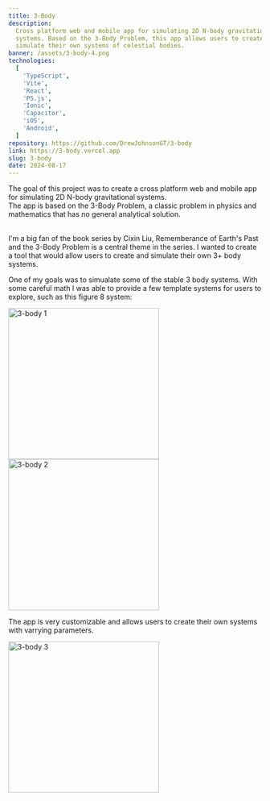 ```yaml
---
title: 3-Body
description:
  Cross platform web and mobile app for simulating 2D N-body gravitational
  systems. Based on the 3-Body Problem, this app allows users to create and
  simulate their own systems of celestial bodies.
banner: /assets/3-body-4.png
technologies:
  [
    'TypeScript',
    'Vite',
    'React',
    'P5.js',
    'Ionic',
    'Capacitor',
    'iOS',
    'Android',
  ]
repository: https://github.com/DrewJohnsonGT/3-body
link: https://3-body.vercel.app
slug: 3-body
date: 2024-08-17
---
```


The goal of this project was to create a cross platform web and mobile app for
simulating 2D N-body gravitational systems. <br/>The app is based on the 3-Body
Problem, a classic problem in physics and mathematics that has no general
analytical solution.

<br />
I'm a big fan of the book series by Cixin Liu,
<ExternalLink href="https://en.wikipedia.org/wiki/Remembrance_of_Earth%27s_Past">
  Rememberance of Earth's Past
</ExternalLink>
and the 3-Body Problem is a central theme in the series. I wanted to create a
tool that would allow users to create and simulate their own 3+ body systems.

One of my goals was to simualate some of the stable 3 body systems. With some
careful math I was able to provide a few template systems for users to explore,
such as this figure 8 system:

<img src="/assets/3-body-1.png" alt="3-body 1" width="300px" />
<img src="/assets/3-body-2.png" alt="3-body 2" width="300px" />

The app is very customizable and allows users to create their own systems with
varrying parameters.

<img src="/assets/3-body-3.png" alt="3-body 3" width="300px" />
